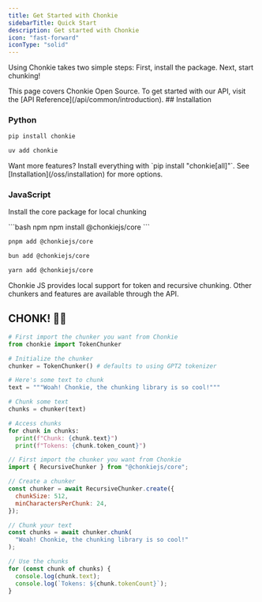 ```yaml
---
title: Get Started with Chonkie
sidebarTitle: Quick Start
description: Get started with Chonkie
icon: "fast-forward"
iconType: "solid"
---
```


Using Chonkie takes two simple steps: First, install the package. Next, start chunking!

<Info>
  This page covers Chonkie Open Source. To get started with our API, visit the
  [API Reference](/api/common/introduction).
</Info>
## Installation

### Python

<CodeGroup>

```bash pip
pip install chonkie
```

```bash uv
uv add chonkie
```

</CodeGroup>

<Note>
  Want more features? Install everything with `pip install "chonkie[all]"`. See
  [Installation](/oss/installation) for more options.
</Note>

### JavaScript

Install the core package for local chunking

<CodeGroup>
```bash npm
npm install @chonkiejs/core
```

```bash pnpm
pnpm add @chonkiejs/core
```

```bash bun
bun add @chonkiejs/core
```

```bash yarn
yarn add @chonkiejs/core
```

</CodeGroup>

<Note>
  Chonkie JS provides local support for token and recursive chunking. Other
  chunkers and features are available through the API.
</Note>

## CHONK! 🦛✨

<CodeGroup>

```python Python
# First import the chunker you want from Chonkie
from chonkie import TokenChunker

# Initialize the chunker
chunker = TokenChunker() # defaults to using GPT2 tokenizer

# Here's some text to chunk
text = """Woah! Chonkie, the chunking library is so cool!"""

# Chunk some text
chunks = chunker(text)

# Access chunks
for chunk in chunks:
  print(f"Chunk: {chunk.text}")
  print(f"Tokens: {chunk.token_count}")
```

```javascript JavaScript
// First import the chunker you want from Chonkie
import { RecursiveChunker } from "@chonkiejs/core";

// Create a chunker
const chunker = await RecursiveChunker.create({
  chunkSize: 512,
  minCharactersPerChunk: 24,
});

// Chunk your text
const chunks = await chunker.chunk(
  "Woah! Chonkie, the chunking library is so cool!"
);

// Use the chunks
for (const chunk of chunks) {
  console.log(chunk.text);
  console.log(`Tokens: ${chunk.tokenCount}`);
}
```

</CodeGroup>
